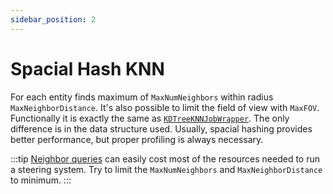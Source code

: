 ```yaml
---
sidebar_position: 2
---
```



# Spacial Hash KNN

For each entity finds maximum of `MaxNumNeighbors` within radius `MaxNeighborDistance`. It's also possible to limit the field of view with `MaxFOV`. Functionally it is exactly the same as [`KDTreeKNNJobWrapper`](/docs/documentation-defaults/queries/neighbor-queries/kd-tree-knn). The only difference is in the data structure used. Usually, spacial hashing provides better performance, but proper profiling is always necessary.

:::tip
[Neighbor queries](/docs/documentation-core/queries/neighbor_queries/overview) can easily cost most of the resources needed to run a steering system. Try to limit the `MaxNumNeighbors` and `MaxNeighborDistance` to minimum. 
:::

